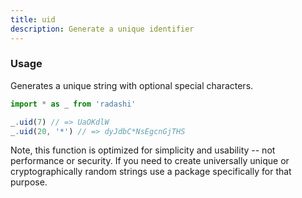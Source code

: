 ```yaml
---
title: uid
description: Generate a unique identifier
---
```


### Usage

Generates a unique string with optional special characters.

```ts
import * as _ from 'radashi'

_.uid(7) // => UaOKdlW
_.uid(20, '*') // => dyJdbC*NsEgcnGjTHS
```

Note, this function is optimized for simplicity and usability -- not performance or security. If you need to create universally unique or cryptographically random strings use a package specifically for that purpose.
